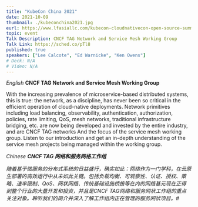 ```yaml
---
title: "KubeCon China 2021"
date: 2021-10-09
thumbnail: ./kubeconchina2021.jpg
eurl: https://www.lfasiallc.com/kubecon-cloudnativecon-open-source-summit-china/
topic: event
Talk Description: CNCF TAG Network and Service Mesh Working Group
Talk Link: https://sched.co/pTl8
published: true
speakers: ["Lee Calcote", "Ed Warnicke", "Ken Owens"]
# Deck: N/A
# Video: N/A
---
```


<i>English</i>
<strong>CNCF TAG Network and Service Mesh Working Group</strong>

With the increasing prevalence of microservice-based distributed systems, this is true: the network, as a discipline, has never been so critical in the efficient operation of cloud-native deployments. Network primitives including load balancing, observability, authentication, authorization, policies, rate limiting, QoS, mesh networks, traditional infrastructure bridging, etc. are now being developed and invested by the entire industry, and are CNCF TAG networks And the focus of the service mesh working group. Listen to our introduction and get an in-depth understanding of the service mesh projects being managed within the working group.

<i>Chinese<i>
<strong>CNCF TAG 网络和服务网格工作组</strong>

随着基于微服务的分布式系统的日益盛行，确实如此：网络作为一门学科，在云原生部署的高效运行中从未如此关键。包括负载均衡、可观察性、认证、授权、策略、速率限制、QoS、网状网络、传统基础设施桥接等在内的网络基元现在正得到整个行业的大量开发和投资，并且是CNCF TAG网络和服务网状工作组的重点关注对象。聆听我们的简介并深入了解工作组内正在管理的服务网状项目。#